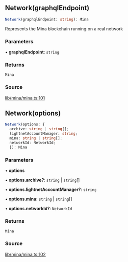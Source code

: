 ## Network(graphqlEndpoint)

```ts
Network(graphqlEndpoint: string): Mina
```

Represents the Mina blockchain running on a real network

### Parameters

• **graphqlEndpoint**: `string`

### Returns

`Mina`

### Source

[lib/mina/mina.ts:101](https://github.com/o1-labs/o1js/blob/fd7bd4b02f4f7cc1057cd423261d70c22275763a/src/lib/mina/mina.ts#L101)

## Network(options)

```ts
Network(options: {
  archive: string | string[];
  lightnetAccountManager: string;
  mina: string | string[];
  networkId: NetworkId;
  }): Mina
```

### Parameters

• **options**

• **options\.archive?**: `string` \| `string`[]

• **options\.lightnetAccountManager?**: `string`

• **options\.mina**: `string` \| `string`[]

• **options\.networkId?**: `NetworkId`

### Returns

`Mina`

### Source

[lib/mina/mina.ts:102](https://github.com/o1-labs/o1js/blob/fd7bd4b02f4f7cc1057cd423261d70c22275763a/src/lib/mina/mina.ts#L102)
